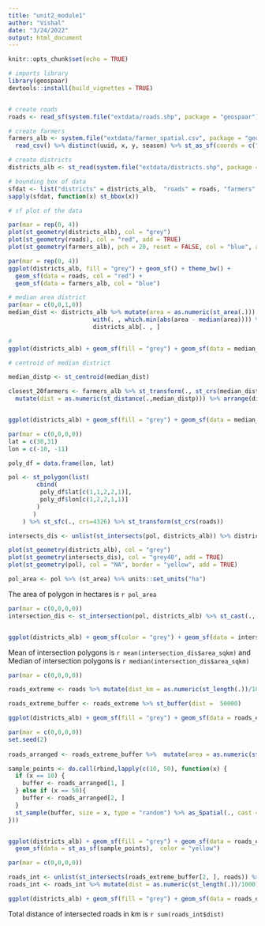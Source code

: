 ```yaml
---
title: "unit2_module1"
author: "Vishal"
date: "3/24/2022"
output: html_document
---
```



```r
knitr::opts_chunk$set(echo = TRUE)
```

```r
# imports library
library(geospaar)
devtools::install(build_vignettes = TRUE)


# create roads 
roads <- read_sf(system.file("extdata/roads.shp", package = "geospaar"))

# create farmers
farmers_alb <- system.file("extdata/farmer_spatial.csv", package = "geospaar") %>% 
  read_csv() %>% distinct(uuid, x, y, season) %>% st_as_sf(coords = c("x", "y"), crs = 4326) %>% st_transform(crs = st_crs(roads))

# create districts
districts_alb <- st_read(system.file("extdata/districts.shp", package = "geospaar")) %>% st_transform(st_crs(roads))

# bounding box of data
sfdat <- list("districts" = districts_alb,  "roads" = roads, "farmers" = farmers_alb)
sapply(sfdat, function(x) st_bbox(x))

```

```r

# sf plot of the data

par(mar = rep(0, 4))
plot(st_geometry(districts_alb), col = "grey")
plot(st_geometry(roads), col = "red", add = TRUE)
plot(st_geometry(farmers_alb), pch = 20, reset = FALSE, col = "blue", add = TRUE)

```


```r
par(mar = rep(0, 4))
ggplot(districts_alb, fill = "grey") + geom_sf() + theme_bw() +
  geom_sf(data = roads, col = "red") + 
  geom_sf(data = farmers_alb, col = "blue")
```



```r

# median area district
par(mar = c(0,0,1,0))
median_dist <- districts_alb %>% mutate(area = as.numeric(st_area(.))) %>%  
                        with(. , which.min(abs(area - median(area)))) %>% 
                        districts_alb[. , ]

# 
ggplot(districts_alb) + geom_sf(fill = "grey") + geom_sf(data = median_dist, fill = "khaki") + ggtitle("The Median Area District")

```


```r
# centroid of median district

median_distp <- st_centroid(median_dist)

closest_20farmers <- farmers_alb %>% st_transform(., st_crs(median_distp)) %>%  filter(season == 1) %>% 
  mutate(dist = as.numeric(st_distance(.,median_distp))) %>% arrange(dist) %>%            slice(1:20)


ggplot(districts_alb) + geom_sf(fill = "grey") + geom_sf(data = median_dist, fill = "khaki") + geom_sf(data = median_distp, color = "purple") + geom_sf(data = farmers_alb, color = "blue") + geom_sf(data = closest_20farmers, color = "red")

```


```r

par(mar = c(0,0,0,0))
lat = c(30,31)
lon = c(-10, -11)

poly_df = data.frame(lon, lat)

pol <- st_polygon(list(
        cbind(
         poly_df$lat[c(1,1,2,2,1)],
         poly_df$lon[c(1,2,2,1,1)] 
        )
       )
    ) %>% st_sfc(., crs=4326) %>% st_transform(st_crs(roads)) 

intersects_dis <- unlist(st_intersects(pol, districts_alb)) %>% districts_alb[. , ]

plot(st_geometry(districts_alb), col = "grey")
plot(st_geometry(intersects_dis), col = "grey40", add = TRUE)
plot(st_geometry(pol), col = "NA", border = "yellow", add = TRUE)

pol_area <- pol %>% (st_area) %>% units::set_units("ha")

```
The area of polygon in hectares is
`r pol_area`

```r

par(mar = c(0,0,0,0))
intersection_dis <- st_intersection(pol, districts_alb) %>% st_cast(., "MULTIPOLYGON") %>% data.frame(.) %>% mutate(area_sqkm = as.numeric(st_area(.$geometry))/10^6)


ggplot(districts_alb) + geom_sf(color = "grey") + geom_sf(data = intersection_dis$geometry, fill = rainbow(n = nrow(intersection_dis)))

```
Mean of intersection polygons is 
 `r mean(intersection_dis$area_sqkm)` 
and Median of intersection polygons is
 `r median(intersection_dis$area_sqkm)`

```r

par(mar = c(0,0,0,0))

roads_extreme <- roads %>% mutate(dist_km = as.numeric(st_length(.))/1000) %>% arrange(dist_km) %>% slice(c(1,n()))

roads_extreme_buffer <- roads_extreme %>% st_buffer(dist =  50000)

ggplot(districts_alb) + geom_sf(fill = "grey") + geom_sf(data = roads_extreme_buffer , fill = "blue") + geom_sf(data = roads_extreme , color = "red" , lwd = 3)
```


```r

par(mar = c(0,0,0,0))
set.seed(2)
 
roads_arranged <- roads_extreme_buffer %>%  mutate(area = as.numeric(st_area(.))) %>%arrange(area)

sample_points <- do.call(rbind,lapply(c(10, 50), function(x) {
  if (x == 10) {
    buffer <- roads_arranged[1, ]
  } else if (x == 50){
    buffer <- roads_arranged[2, ]
  }
  st_sample(buffer, size = x, type = "random") %>% as_Spatial(., cast = TRUE, IDs = paste0("ID", seq_along(.)))
}))


ggplot(districts_alb) + geom_sf(fill = "grey") + geom_sf(data = roads_extreme_buffer , fill = "blue") + geom_sf(data = roads_extreme , color = "red" , lwd = 3) +
  geom_sf(data = st_as_sf(sample_points),  color = "yellow")
```


```r

par(mar = c(0,0,0,0))

roads_int <- unlist(st_intersects(roads_extreme_buffer[2, ], roads)) %>% roads[.,]
roads_int <- roads_int %>% mutate(dist = as.numeric(st_length(.))/1000)

ggplot(districts_alb) + geom_sf(fill = "grey") + geom_sf(data = roads_extreme_buffer[2, ], fill = "blue") + geom_sf(data = roads_int, color = "red")

```
Total distance of intersected roads in km is
 `r sum(roads_int$dist)`



